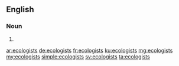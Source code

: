 ==English==

===Noun===
{{head|en|noun plural form}}

# {{plural of|ecologist|lang=en}}

[[ar:ecologists]]
[[de:ecologists]]
[[fr:ecologists]]
[[ku:ecologists]]
[[mg:ecologists]]
[[my:ecologists]]
[[simple:ecologists]]
[[sv:ecologists]]
[[ta:ecologists]]